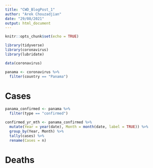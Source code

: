 ```yaml
---
title: "CWD_BlogPost_1"
author: "Arek Chouzadjian"
date: "29/08/2021"
output: html_document
---
```


```r
knitr::opts_chunk$set(echo = TRUE)
```

```r
library(tidyverse)
library(coronavirus)
library(lubridate)
```

```r
data(coronavirus)
```

```r
panama <- coronavirus %>%
  filter(country == "Panama")
```

# Cases

```r
panama_confirmed <- panama %>%
  filter(type == "confirmed")
```

```r
confirmed_yr_mth <- panama_confirmed %>%
  mutate(Year = year(date), Month = month(date, label = TRUE)) %>%
  group_by(Year, Month) %>%
  tally(cases) %>%
  rename(Cases = n)
```

# Deaths 









